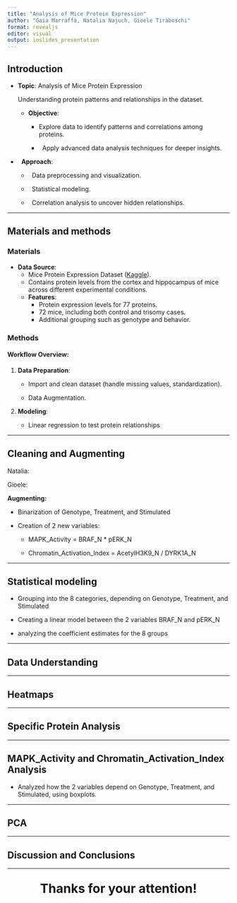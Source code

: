 ```yaml
---
title: "Analysis of Mice Protein Expression"
author: "Gaia Marraffa, Natalia Najuch, Gioele Tiraboschi"
format: revealjs
editor: visual
output: ioslides_presentation
---
```


## Introduction

-   **Topic**: Analysis of Mice Protein Expression

    Understanding protein patterns and relationships in the dataset.

    -   **Objective**:

        -   Explore data to identify patterns and correlations among proteins.

        -     Apply advanced data analysis techniques for deeper insights.

-     **Approach**:

    -     Data preprocessing and visualization.

    -     Statistical modeling.

    -     Correlation analysis to uncover hidden relationships.

------------------------------------------------------------------------

## Materials and methods

### Materials

-   **Data Source**:
    -   Mice Protein Expression Dataset ([Kaggle](https://www.kaggle.com/datasets/ruslankl/mice-protein-expression)).
    -   Contains protein levels from the cortex and hippocampus of mice across different experimental conditions.\
    -   **Features**:
        -   Protein expression levels for 77 proteins.
        -   72 mice, including both control and trisomy cases.
        -   Additional grouping such as genotype and behavior.

### Methods

#### Workflow Overview:

1.  **Data Preparation**:

    -   Import and clean dataset (handle missing values, standardization).

    -   Data Augmentation.

2.  **Modeling**:

    -   Linear regression to test protein relationships

------------------------------------------------------------------------

## Cleaning and Augmenting

Natalia:

Gioele:

**Augmenting:**

-   Binarization of Genotype, Treatment, and Stimulated

-   Creation of 2 new variables:

    -   MAPK_Activity = BRAF_N \* pERK_N

    -   Chromatin_Activation_Index = AcetylH3K9_N / DYRK1A_N

------------------------------------------------------------------------

## Statistical modeling

-   Grouping into the 8 categories, depending on Genotype, Treatment, and Stimulated

-   Creating a linear model between the 2 variables BRAF_N and pERK_N

-   analyzing the coefficient estimates for the 8 groups

------------------------------------------------------------------------

## Data Understanding

------------------------------------------------------------------------

## Heatmaps

------------------------------------------------------------------------

## Specific Protein Analysis

------------------------------------------------------------------------

## MAPK_Activity and Chromatin_Activation_Index Analysis

-   Analyzed how the 2 variables depend on Genotype, Treatment, and Stimulated, using boxplots.

------------------------------------------------------------------------

## PCA

------------------------------------------------------------------------

## Discussion and Conclusions

------------------------------------------------------------------------

::: {style="text-align: center; font-size: 2em; font-weight: bold;"}
Thanks for your attention!
:::
